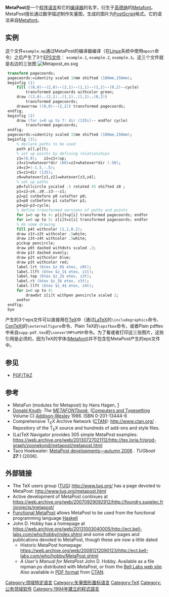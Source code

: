 {{Infobox programming language
| name =MetaPost
| logo =[[File:MPlogo.svg|225px]]
| paradigm = [[指令式编程|指令式]]，[[排版|排版]]
| year =
| designer = John D. Hobby
| developer = Taco Hoekwater
| latest_release_version = 1.001
| latest_release_date = {{release date and age|2007|11|14}}
| typing = [[推断类型|推断类型]], [[动态类型|动态类型]], [[强类型|强类型]]
| implementations =
| dialects =
| influenced_by =[[Metafont|Metafont]]
| influenced =
| operating_system = [[跨平台|跨平台]]
| license =[[公有领域|公有领域]]
| website =[https://archive.is/20121209030037/http://foundry.supelec.fr/gf/project/metapost/ Development website]
| file_ext =
}}

'''MetaPost'''是一个[[程序语言|程序语言]]和它的[[编译器|编译器]]的名字，衍生于[[高德纳|高德纳]]的[[Metafont|Metafont]]。MetaPost擅长通过数学描述制作矢量图，生成的图片为[[PostScript|PostScript]]格式。它的语法来自[[Metafont|Metafont]]。

== 实例 ==
这个文件<tt>example.mp</tt>通过MetaPost的编译器编译（在[[Linux|Linux]]系统中使用<code>mpost</code>命令）之后产生了3个[[EPS文件|EPS文件]]： <tt>example.1</tt>, <tt>example.2</tt>, <tt>example.3</tt>。这三个文件就是右边的三张图
[[Image:Metapost_ex.svg|thumb]]
<syntaxhighlight lang="postscript">
 transform pagecoords;
 pagecoords:=identity scaled 10mm shifted (100mm,150mm);
 beginfig (1)
     fill ((0,0)--(2,0)--(2,1)--(1,1)--(1,2)--(0,2)--cycle)
         transformed pagecoords withcolor green;
     draw ((2,0)..(2,1)..(1,1)..(1,2)..(0,2))
         transformed pagecoords;
     drawarrow ((0,0)--(2,2)) transformed pagecoords;
 endfig;
 beginfig (2)
     draw (for i=0 up to 7: dir (135i)-- endfor cycle)
         transformed pagecoords;
 endfig;
 pagecoords:=identity scaled 15mm shifted (100mm,150mm);
 beginfig (3);
     % declare paths to be used
     path p[],p[]t;
     % set up points by defining relationships
     z1=(0,0);   z2=z1+2up;
     z3=z1+whatever*dir (60)=z2+whatever*dir (-50);
     z4=z3+(-1.5,-.5);
     z5=z1+dir (135);
     z0=whatever[z1,z2]=whatever[z3,z4];
     % set up paths
     p0=fullcircle yscaled .5 rotated 45 shifted z0 ;
     p1=z2—z4..z0..z3---z1;
     p2=p1 cutbefore p0 cutafter p0;
     p3=p0 cutbefore p1 cutafter p1;
     p4=p2—p3—cycle;
     % define transformed versions of paths and points
     for i=0 up to 4: p[i]t=p[i] transformed pagecoords; endfor
     for i=0 up to 5: z[i]t=z[i] transformed pagecoords; endfor
     % do some drawing
     fill p4t withcolor (1,1,0.2);
     draw z1t—z2t withcolor .5white;
     draw z3t—z4t withcolor .5white;
     pickup pencircle;
     draw p0t dashed withdots scaled .3;
     draw p1t dashed evenly;
     draw p2t withcolor blue;
     draw p3t withcolor red;
     label.lrt (btex $z_0$ etex, z0t);
     label.llft (btex $z_1$ etex, z1t);
     label.top (btex $z_2$ etex, z2t);
     label.rt (btex $z_3$ etex, z3t);
     label.llft (btex $z_4$ etex, z4t);
     for i=0 up to 4:
         drawdot z[i]t withpen pencircle scaled 2;
     endfor
 endfig;
 bye
</syntaxhighlight>

产生的3个eps文件可以直接用在[[TeX|TeX]]中（通过[[LaTeX|LaTeX]]的<code>\includegraphics</code>命令、[[ConTeXt|ConTeXt]]的<code>\externalfigure</code>命令、Plain TeX的<code>\epsfbox</code>命令，或者Plain pdftex中来自<tt>supp-pdf.tex</tt>的<code>\convertMPtoPDF</code>命令。为了看或者打印这三张图片，这些引用是必须的，因为TeX的字体([[Metafont|Metafont]])并不包含在MetaPost产生的eps文件中。

== 参见 ==
{{portal|自由软件|Free Software Portal Logo.svg}}
* [[PGF/TikZ|PGF/TikZ]]

== 参考 ==
{{refbegin}}
* MetaFun (modules for Metapost) by Hans Hagen, [http://wiki.contextgarden.net/MetaFun] {{Wayback|url=http://wiki.contextgarden.net/MetaFun |date=20190928064515 }}
*[[Donald_Knuth|Donald Knuth]]: ''The [[METAFONT|METAFONT]]book'', ([[Computers_and_Typesetting|Computers and Typesetting]] Volume C)  [[Addison-Wesley|Addison-Wesley]] 1986.  ISBN 0-201-13444-6
*Comprehensive T<sub>E</sub>X Archive Network ([[CTAN|CTAN]]): http://www.ctan.org/ {{Webarchive|url=https://archive.is/20121209004851/http://dante.ctan.org/tex-archive/help/Catalogue/index.html |date=2012-12-09 }}. Repository of the T<sub>E</sub>X source and hundreds of add-ons and style files.
*(La)TeX Navigator provides 305 simple MetaPost examples: https://web.archive.org/web/20130727021112/http://tex.loria.fr/prod-graph/zoonekynd/metapost/metapost.html
*Taco Hoekwater: [http://www.tug.org/TUGboat/Articles/tb27-1/tb86hoekwater-metapost.pdf MetaPost developments—autumn 2006] {{Wayback|url=http://www.tug.org/TUGboat/Articles/tb27-1/tb86hoekwater-metapost.pdf |date=20160303210501 }}. ''TUGboat'' '''27''':1 (2006).
{{refend}}

== 外部链接 ==
*The TeX users group ([[TeX_Users_Group|TUG]]) http://www.tug.org/ {{Wayback|url=http://www.tug.org/ |date=20120204061616 }} has a page devoted to MetaPost: http://www.tug.org/metapost.html {{WebCite|url=https://www.webcitation.org/65J8vHxWL?url=http://www.tug.org/metapost.html |date=20120208212126 |dateformat=iso }}
*Active development of MetaPost continues at https://web.archive.org/web/20070929092912/http://foundry.supelec.fr/projects/metapost/
*[https://web.archive.org/web/20081113124212/http://cryp.to/funcmp/ Functional MetaPost] allows MetaPost to be used from the functional programming language [[Haskell_(programming_language)|Haskell]]
*John D. Hobby has a homepage at https://web.archive.org/web/20131003040005/http://ect.bell-labs.com/who/hobby/index.shtml and some other pages and publications devoted to MetaPost, though these are now a little dated
**Historic MetaPost homepage: https://web.archive.org/web/20081212090123/http://ect.bell-labs.com/who/hobby/MetaPost.shtml
**''A User's Manual for MetaPost'' John D. Hobby. Available as a file mpman.ps distributed with MetaPost, or from the [https://web.archive.org/web/20051217231314/http://cm.bell-labs.com/cm/cs/doc/92/2-21.ps.gz Bell Labs web site]. Also available in [http://www.tug.org/tutorials/mp/mpman.pdf PDF format] {{Wayback|url=http://www.tug.org/tutorials/mp/mpman.pdf |date=20200803235236 }} from [[CTAN|CTAN]].
<!-- Interwikis found using http://vs.aka-online.de/globalwpsearch/ -->

{{矢量图形置标语言}}
{{Free and open-source typography}}
{{TeX navbox}}

[[Category:领域特定语言|Category:领域特定语言]]
[[Category:矢量图形置标语言|Category:矢量图形置标语言]]
[[Category:TeX|Category:TeX]]
[[Category:公有领域软件|Category:公有领域软件]]
[[Category:1994年建立的程式語言|Category:1994年建立的程式語言]]